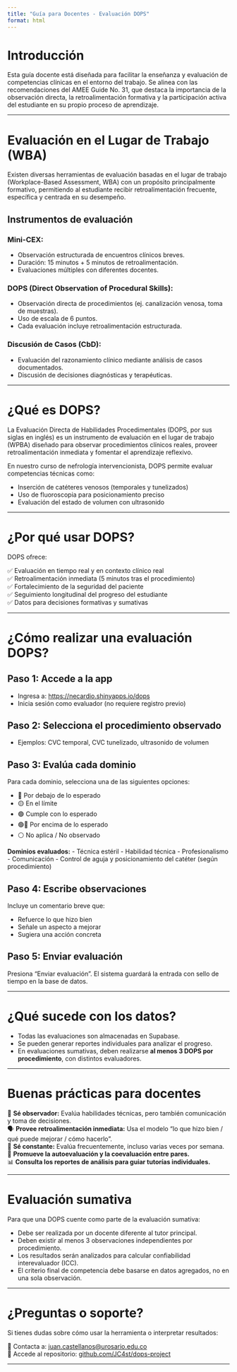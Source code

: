 ```yaml
---
title: "Guía para Docentes - Evaluación DOPS"
format: html
---
```


# Introducción

Esta guía docente está diseñada para facilitar la enseñanza y evaluación de competencias clínicas en el entorno del trabajo. Se alinea con las recomendaciones del AMEE Guide No. 31, que destaca la importancia de la observación directa, la retroalimentación formativa y la participación activa del estudiante en su propio proceso de aprendizaje.

------------------------------------------------------------------------

# Evaluación en el Lugar de Trabajo (WBA)

Existen diversas herramientas de evaluación basadas en el lugar de trabajo (Workplace-Based Assessment, WBA) con un propósito principalmente formativo, permitiendo al estudiante recibir retroalimentación frecuente, específica y centrada en su desempeño.

## Instrumentos de evaluación

### Mini-CEX:

- Observación estructurada de encuentros clínicos breves.
- Duración: 15 minutos + 5 minutos de retroalimentación.
- Evaluaciones múltiples con diferentes docentes.

### DOPS (Direct Observation of Procedural Skills):

- Observación directa de procedimientos (ej. canalización venosa, toma de muestras).
- Uso de escala de 6 puntos.
- Cada evaluación incluye retroalimentación estructurada.

### Discusión de Casos (CbD):

- Evaluación del razonamiento clínico mediante análisis de casos documentados.
- Discusión de decisiones diagnósticas y terapéuticas.

------------------------------------------------------------------------

# ¿Qué es DOPS?

La Evaluación Directa de Habilidades Procedimentales (DOPS, por sus siglas en inglés) es un instrumento de evaluación en el lugar de trabajo (WPBA) diseñado para observar procedimientos clínicos reales, proveer retroalimentación inmediata y fomentar el aprendizaje reflexivo.

En nuestro curso de nefrología intervencionista, DOPS permite evaluar competencias técnicas como:

-   Inserción de catéteres venosos (temporales y tunelizados)
-   Uso de fluoroscopia para posicionamiento preciso
-   Evaluación del estado de volumen con ultrasonido

------------------------------------------------------------------------

# ¿Por qué usar DOPS?

DOPS ofrece:

✅ Evaluación en tiempo real y en contexto clínico real\
✅ Retroalimentación inmediata (5 minutos tras el procedimiento)\
✅ Fortalecimiento de la seguridad del paciente\
✅ Seguimiento longitudinal del progreso del estudiante\
✅ Datos para decisiones formativas y sumativas

------------------------------------------------------------------------

# ¿Cómo realizar una evaluación DOPS?

## Paso 1: Accede a la app

-   Ingresa a: <https://necardio.shinyapps.io/dops>
-   Inicia sesión como evaluador (no requiere registro previo)

## Paso 2: Selecciona el procedimiento observado

-   Ejemplos: CVC temporal, CVC tunelizado, ultrasonido de volumen

## Paso 3: Evalúa cada dominio

Para cada dominio, selecciona una de las siguientes opciones:

-   🔴 Por debajo de lo esperado\
-   🟡 En el límite\
-   🟢 Cumple con lo esperado\
-   🟢🔵 Por encima de lo esperado\
-   ⚪️ No aplica / No observado

**Dominios evaluados:** - Técnica estéril - Habilidad técnica - Profesionalismo - Comunicación - Control de aguja y posicionamiento del catéter (según procedimiento)

## Paso 4: Escribe observaciones

Incluye un comentario breve que:

-   Refuerce lo que hizo bien
-   Señale un aspecto a mejorar
-   Sugiera una acción concreta

## Paso 5: Enviar evaluación

Presiona “Enviar evaluación”. El sistema guardará la entrada con sello de tiempo en la base de datos.

------------------------------------------------------------------------

# ¿Qué sucede con los datos?

-   Todas las evaluaciones son almacenadas en Supabase.
-   Se pueden generar reportes individuales para analizar el progreso.
-   En evaluaciones sumativas, deben realizarse **al menos 3 DOPS por procedimiento**, con distintos evaluadores.

------------------------------------------------------------------------

# Buenas prácticas para docentes

🧠 **Sé observador:** Evalúa habilidades técnicas, pero también comunicación y toma de decisiones.\
🗣️ **Provee retroalimentación inmediata:** Usa el modelo “lo que hizo bien / qué puede mejorar / cómo hacerlo”.\
📅 **Sé constante:** Evalúa frecuentemente, incluso varias veces por semana.\
👥 **Promueve la autoevaluación y la coevaluación entre pares.**\
📊 **Consulta los reportes de análisis para guiar tutorías individuales.**

------------------------------------------------------------------------

# Evaluación sumativa

Para que una DOPS cuente como parte de la evaluación sumativa:

-   Debe ser realizada por un docente diferente al tutor principal.
-   Deben existir al menos 3 observaciones independientes por procedimiento.
-   Los resultados serán analizados para calcular confiabilidad interevaluador (ICC).
-   El criterio final de competencia debe basarse en datos agregados, no en una sola observación.

------------------------------------------------------------------------

# ¿Preguntas o soporte?

Si tienes dudas sobre cómo usar la herramienta o interpretar resultados:

📧 Contacta a: [juan.castellanos\@urosario.edu.co](mailto:juan.castellanos@urosario.edu.co)\
🔗 Accede al repositorio: [github.com/JC4st/dops-project](https://github.com/JC4st/dops-project)

------------------------------------------------------------------------
